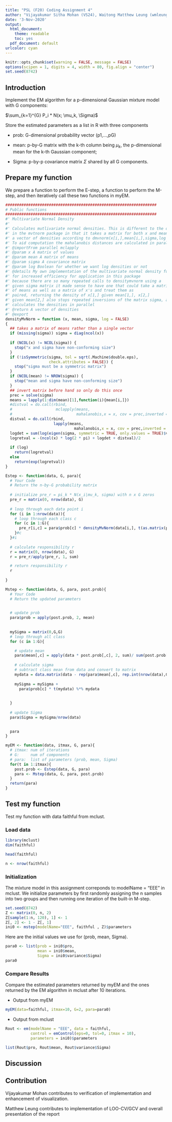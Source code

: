 ```yaml
---
title: "PSL (F20) Coding Assignment 4"
author: "Vijayakumar Sitha Mohan (VS24), Waitong Matthew Leung (wmleung2)"
date: '3-Nov-2020'
output:
  html_document: 
    theme: readable
    toc: yes
  pdf_document: default
urlcolor: cyan
---
```



```r
knitr::opts_chunk$set(warning = FALSE, message = FALSE)
options(scipen = 1, digits = 4, width = 80, fig.align = "center")
set.seed(8742)
```

## Introduction

Implement the EM algorithm for a p-dimensional Gaussian mixture model with G components:

$\sum_{k=1}^{G} P_i * N(x; \mu_k, \Sigma)$

Store the estimated parameters as a list in R with three components

- prob: G-dimensional probability vector (p1,...,pG)

- mean: p-by-G matrix with the k-th column being $\mu_k$, the p-dimensional mean for the
k-th Gaussian component;

- Sigma: p-by-p covariance matrix $\Sigma$ shared by all G components.


## Prepare my function

We prepare a function to perform the E-step, a function to perform the M-step, and then iteratively call these two functions in myEM.



```r

##################################################################
# Public functions
##################################################################
#' Multivariate Normal Density 
#' 
#' Calculates mutlivariate normal densities. This is different to the dmvnorm function 
#' in the mvtnorm package in that it takes a matrix for both x and mean. It then calculates 
#' a vector of densities according to dmvnorm(x[i,],mean[i,],sigma,log = FALSE).
#' To aid computation the mahalanobis distances are calculated in parallel using mclapply.
#' @importFrom parallel mclapply
#' @param x A matrix of values
#' @param mean A matrix of means
#' @param sigma A covariance matrix
#' @param log Boolean for whether we want log densities or not
#' @details My own implementation of the multivariate normal density function
#' for increased efficiency for application in this package
#' because there are so many repeated calls to densitymvnorm using a 
#' given sigma matrix it made sense to have one that could take a matrix 
#' of means as well as a matrix of x's and treat them as 
#' paired, returning the density of x[1,] given mean[1,], x[2,] 
#' given mean[2,] also stops repeated inversions of the matrix sigma, and
#' calculates the densities in parallel
#' @return A vector of densities
#' @export
densityMvNorm = function (x, mean, sigma, log = FALSE) 
{
  ## takes a matrix of means rather than a single vector
  if (missing(sigma)) sigma = diag(ncol(x))
  
  if (NCOL(x) != NCOL(sigma)) {
    stop("x and sigma have non-conforming size")
  }
  if (!isSymmetric(sigma, tol = sqrt(.Machine$double.eps), 
                   check.attributes = FALSE)) {
    stop("sigma must be a symmetric matrix")
  }
  if (NCOL(mean) != NROW(sigma)) {
    stop("mean and sigma have non-conforming size")
  }
  ## invert matrix before hand so only do this once
  prec = solve(sigma)
  means = lapply(1:dim(mean)[1],function(i){mean[i,]})
  #distval = do.call(rbind, 
  #                   mclapply(means, 
  #                            mahalanobis,x = x, cov = prec,inverted = TRUE))
  distval = do.call(rbind, 
                     lapply(means, 
                              mahalanobis,x = x, cov = prec,inverted = TRUE))
  logdet = sum(log(eigen(sigma, symmetric = TRUE, only.values = TRUE)$values))
  logretval = -(ncol(x) * log(2 * pi) + logdet + distval)/2
  
  if (log) 
    return(logretval)
  else 
    return(exp(logretval))
}
```



```r

Estep <- function(data, G, para){
  # Your Code
  # Return the n-by-G probability matrix
  
  # initialize pre_r = pi_k * N(x_i|mu_k, sigma) with n x G zeros
  pre_r = matrix(0, nrow(data), G)
  
  # loop through each data point i
  for (i in 1:nrow(data)){
    # loop through each class c
    for (c in 1:G){
      pre_r[i,c] = para$prob[c] * densityMvNorm(data[i,], t(as.matrix(para$mean[,c])), para$Sigma)
    }#c      
  }#i
  
  # calculate responsibility r
  r = matrix(0, nrow(data), G)
  r = pre_r/apply(pre_r, 1, sum)

  # return responsibility r
  r
  
}

Mstep <- function(data, G, para, post.prob){ 
  # Your Code
  # Return the updated parameters
  

  # update prob
  para$prob = apply(post.prob, 2, mean)
  
  
  mySigma = matrix(0,G,G)
  # loop through all class
  for (c in 1:G){

    # update mean
    para$mean[,c] = apply(data * post.prob[,c], 2, sum)/ sum(post.prob[,c])
       
    # calculate sigma
    # subtract class mean from data and convert to matrix
    mydata = data.matrix(data - rep(para$mean[,c], rep.int(nrow(data),G)))
    
    mySigma = mySigma + 
      para$prob[c] * t(mydata) %*% mydata
    
 
  } 
  
  # update Sigma
  para$Sigma = mySigma/nrow(data)
  

  para  
}

myEM <- function(data, itmax, G, para){
  # itmax: num of iterations
  # G:     num of components
  # para:  list of parameters (prob, mean, Sigma)
  for(t in 1:itmax){
    post.prob <- Estep(data, G, para)
    para <- Mstep(data, G, para, post.prob)
  }
  return(para)
}


```



## Test my function

Test my function with data faithful from mclust.


### Load data

```r

library(mclust)
dim(faithful)


```


```r
head(faithful)

```

```r
n <- nrow(faithful)

```


### Initialization

The mixture model in this assignment correponds to modelName = "EEE" in mclust. We initialize parameters by first randomly assigning the n samples into two groups and then running one iteration of the built-in M-step.

```r

set.seed(8742)
Z <- matrix(0, n, 2) 
Z[sample(1:n, 120), 1] <- 1 
Z[, 2] <- 1 - Z[, 1]
ini0 <- mstep(modelName="EEE", faithful , Z)$parameters

```

Here are the initial values we use for (prob, mean, Sigma).


```r

para0 <- list(prob = ini0$pro, 
              mean = ini0$mean, 
              Sigma = ini0$variance$Sigma)
para0

```



### Compare Results

Compare the estimated parameters returned by myEM and the ones returned by the EM algorithm in mclust after 10 iterations.

- Output from myEM


```r

myEM(data=faithful, itmax=10, G=2, para=para0)

```


- Output from mclust


```r

Rout <- em(modelName = "EEE", data = faithful,
           control = emControl(eps=0, tol=0, itmax = 10), 
           parameters = ini0)$parameters

list(Rout$pro, Rout$mean, Rout$variance$Sigma)

```



## Discussion



## Contribution

Vijayakumar Mohan contributes to verification of implementation and enhancement of visualization.

Matthew Leung contributes to implementation of LOO-CV/GCV and overall presentation of the report
